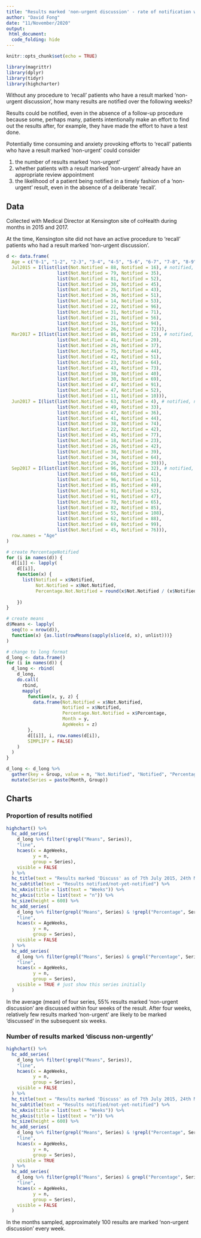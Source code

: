 ```yaml
---
title: "Results marked 'non-urgent discussion' - rate of notification without a result notification procedure"
author: "David Fong"
date: "11/November/2020"
output: 
 html_document:
  code_folding: hide
---
```


```r
knitr::opts_chunk$set(echo = TRUE)
```


```r
library(magrittr)
library(dplyr)
library(tidyr)
library(highcharter)
```

Without any procedure to 'recall' patients who have a result marked 'non-urgent discussion', how
many results are notified over the following weeks?

Results could be notified, even in the absence of a follow-up procedure because some,
perhaps many, patients intentionally make an effort to find
out the results after, for example, they have made the effort to have a test done.

Potentially time consuming and anxiety provoking efforts to 'recall' patients who have a result
marked 'non-urgent' could consider

1. the number of results marked 'non-urgent'
2. whether patients with a result marked 'non-urgent' already have an appropriate review appointment
3. the likelihood of a patient being notified in a timely fashion of a 'non-urgent' result, even in the absence of a deliberate 'recall'.

## Data

Collected with Medical Director at Kensington site of coHealth during months in 2015 and 2017.

At the time, Kensington site did not have an active procedure to 'recall' patients who had a result marked 'non-urgent discussion'.

```r
d <- data.frame(
  Age = c("0-1", "1-2", "2-3", "3-4", "4-5", "5-6", "6-7", "7-8", "8-9", "9-10", "10-11", "11-12"), # age in weeks
  Jul2015 = I(list(list(Not.Notified = 88, Notified = 16), # notified, not notified
                   list(Not.Notified = 79, Notified = 35),
                   list(Not.Notified = 81, Notified = 52),
                   list(Not.Notified = 30, Notified = 45),
                   list(Not.Notified = 25, Notified = 43),
                   list(Not.Notified = 36, Notified = 51),
                   list(Not.Notified = 14, Notified = 53),
                   list(Not.Notified = 22, Notified = 96),
                   list(Not.Notified = 31, Notified = 71),
                   list(Not.Notified = 21, Notified = 56),
                   list(Not.Notified = 31, Notified = 94),
                   list(Not.Notified = 26, Notified = 72))),
  Mar2017 = I(list(list(Not.Notified = 86, Notified = 15), # notified, not notified
                   list(Not.Notified = 41, Notified = 20),
                   list(Not.Notified = 26, Notified = 37),
                   list(Not.Notified = 75, Notified = 44),
                   list(Not.Notified = 42, Notified = 51),
                   list(Not.Notified = 23, Notified = 64),
                   list(Not.Notified = 43, Notified = 73),
                   list(Not.Notified = 38, Notified = 40),
                   list(Not.Notified = 30, Notified = 69),
                   list(Not.Notified = 47, Notified = 91),
                   list(Not.Notified = 47, Notified = 52),
                   list(Not.Notified = 11, Notified = 10))),
  Jun2017 = I(list(list(Not.Notified = 63, Notified = 4), # notified, not notified
                   list(Not.Notified = 49, Notified = 33),
                   list(Not.Notified = 47, Notified = 36),
                   list(Not.Notified = 41, Notified = 44),
                   list(Not.Notified = 38, Notified = 74),
                   list(Not.Notified = 22, Notified = 42),
                   list(Not.Notified = 45, Notified = 77),
                   list(Not.Notified = 18, Notified = 23),
                   list(Not.Notified = 26, Notified = 42),
                   list(Not.Notified = 38, Notified = 39),
                   list(Not.Notified = 34, Notified = 64),
                   list(Not.Notified = 26, Notified = 39))),
  Sep2017 = I(list(list(Not.Notified = 96, Notified = 32), # notified, not notified
                   list(Not.Notified = 68, Notified = 41),
                   list(Not.Notified = 96, Notified = 51),
                   list(Not.Notified = 85, Notified = 49),
                   list(Not.Notified = 91, Notified = 52),
                   list(Not.Notified = 91, Notified = 47),
                   list(Not.Notified = 78, Notified = 65),
                   list(Not.Notified = 82, Notified = 85),
                   list(Not.Notified = 55, Notified = 108),
                   list(Not.Notified = 62, Notified = 88),
                   list(Not.Notified = 69, Notified = 99),
                   list(Not.Notified = 45, Notified = 76))),
  row.names = "Age"
)
```

```r
# create PercentageNotified
for (i in names(d)) {
  d[[i]] <- lapply(
    d[[i]],
    function(x) {
      list(Notified = x$Notified,
           Not.Notified = x$Not.Notified,
           Percentage.Not.Notified = round(x$Not.Notified / (x$Notified + x$Not.Notified) * 100))
      
    })
}

# create means
d$Means <- lapply(
  seq(to = nrow(d)),
  function(x) {as.list(rowMeans(sapply(slice(d, x), unlist)))}
)
```

```r
# change to long format
d_long <- data.frame()
for (i in names(d)) {
  d_long <- rbind(
    d_long,
    do.call(
      rbind,
      mapply(
        function(x, y, z) {
          data.frame(Not.Notified = x$Not.Notified,
                     Notified = x$Notified,
                     Percentage.Not.Notified = x$Percentage,
                     Month = y,
                     AgeWeeks = z)
        },
        d[[i]], i, row.names(d[i]),
        SIMPLIFY = FALSE)
    )
  )
}

d_long <- d_long %>%
  gather(key = Group, value = n, "Not.Notified", "Notified", "Percentage.Not.Notified") %>%
  mutate(Series = paste(Month, Group))

```

## Charts

### Proportion of results notified

```r
highchart() %>%
  hc_add_series(
    d_long %>% filter(!grepl("Means", Series)),
    "line",
    hcaes(x = AgeWeeks,
          y = n,
          group = Series),
    visible = FALSE
  ) %>%
  hc_title(text = "Results marked 'Discuss' as of 7th July 2015, 24th March 2017, 5th June 2017,19th September 2017") %>%
  hc_subtitle(text = "Results notified/not-yet-notified") %>%
  hc_xAxis(title = list(text = "Weeks")) %>%
  hc_yAxis(title = list(text = "n")) %>%
  hc_size(height = 600) %>%
  hc_add_series(
    d_long %>% filter(grepl("Means", Series) & !grepl("Percentage", Series)),
    "line",
    hcaes(x = AgeWeeks,
          y = n,
          group = Series),
    visible = FALSE
  ) %>%
  hc_add_series(
    d_long %>% filter(grepl("Means", Series) & grepl("Percentage", Series)),
    "line",
    hcaes(x = AgeWeeks,
          y = n,
          group = Series),
    visible = TRUE # just show this series initially
  )
```

In the average (mean) of four series, 55% results marked 'non-urgent discussion' are discussed within four weeks of the result. After four weeks, relatively few results marked 'non-urgent' are likely to be marked 'discussed' in the subsequent six weeks.

### Number of results marked 'discuss non-urgently'

```r
highchart() %>%
  hc_add_series(
    d_long %>% filter(!grepl("Means", Series)),
    "line",
    hcaes(x = AgeWeeks,
          y = n,
          group = Series),
    visible = FALSE
  ) %>%
  hc_title(text = "Results marked 'Discuss' as of 7th July 2015, 24th March 2017, 5th June 2017,19th September 2017") %>%
  hc_subtitle(text = "Results notified/not-yet-notified") %>%
  hc_xAxis(title = list(text = "Weeks")) %>%
  hc_yAxis(title = list(text = "n")) %>%
  hc_size(height = 600) %>%
  hc_add_series(
    d_long %>% filter(grepl("Means", Series) & !grepl("Percentage", Series)),
    "line",
    hcaes(x = AgeWeeks,
          y = n,
          group = Series),
    visible = TRUE
  ) %>%
  hc_add_series(
    d_long %>% filter(grepl("Means", Series) & grepl("Percentage", Series)),
    "line",
    hcaes(x = AgeWeeks,
          y = n,
          group = Series),
    visible = FALSE
  )
```

In the months sampled, approximately 100 results are marked 'non-urgent discussion' every week.